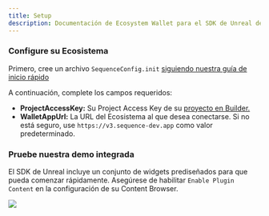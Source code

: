 ```yaml
---
title: Setup
description: Documentación de Ecosystem Wallet para el SDK de Unreal de Sequence.
---
```


### Configure su Ecosistema
Primero, cree un archivo `SequenceConfig.init` [siguiendo nuestra guía de inicio rápido](/sdk/unreal/getting_started)

A continuación, complete los campos requeridos:
- **ProjectAccessKey:** Su Project Access Key de su [proyecto en Builder.](https://sequence.build/)
- **WalletAppUrl:** La URL del Ecosistema al que desea conectarse. Si no está seguro, use `https://v3.sequence-dev.app` como valor predeterminado.

### Pruebe nuestra demo integrada
El SDK de Unreal incluye un conjunto de widgets prediseñados para que pueda comenzar rápidamente.
Asegúrese de habilitar `Enable Plugin Content` en la configuración de su Content Browser.

<Frame>
  <img src="/images/unreal/ecosystem/ecosystem-wallet-demo.png" />
</Frame>
